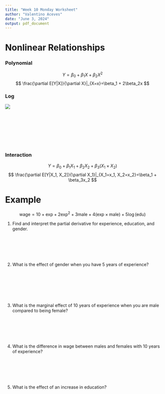 ```yaml
---
title: "Week 10 Monday Worksheet"
author: "Valentino Aceves"
date: "June 3, 2024"
output: pdf_document
---
```


# Nonlinear Relationships 

### Polynomial

$$
Y=\beta_0 + \beta_1X +  \beta_2X^2
$$
$$
\frac{\partial E[Y|X]}{\partial X}|_{X=x}=\beta_1 + 2\beta_2x
$$


### Log 

![](log)

\
\
\
\
\
\

### Interaction

$$
Y=\beta_0 + \beta_1X_1 +  \beta_2X_2 + \beta_3 (X_1 \times X_2)
$$
$$
\frac{\partial E[Y|X_1, X_2]}{\partial X_1}|_{X_1=x_1, X_2=x_2}=\beta_1 + \beta_3x_2
$$

\newpage

# Example

$$
\text{wage} = 10 + \text{exp} + 2\text{exp}^2 + 3\text{male} + 4(\text{exp}\times\text{male}) + 5\log(\text{edu})
$$

1) Find and interpret the partial derivative for experience, education, and gender.
\
\
\
\
\
\



2) What is the effect of gender when you have 5 years of experience?
\
\
\
\
\
\
\

3) What is the marginal effect of 10 years of experience when you are male compared to being female?
\
\
\
\
\
\

4) What is the difference in wage between males and females with 10 years of experience?
\
\
\
\
\
\

5) What is the effect of an increase in education?
\newpage



